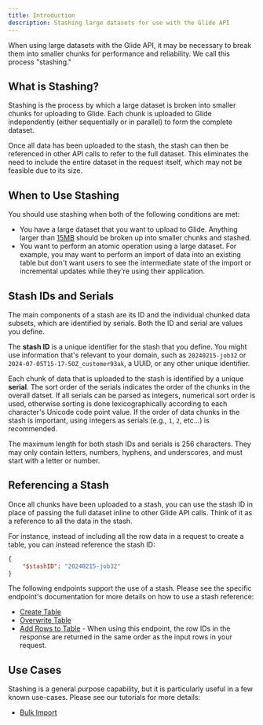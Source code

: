 ```yaml
---
title: Introduction
description: Stashing large datasets for use with the Glide API
---
```


When using large datasets with the Glide API, it may be necessary to break them into smaller chunks for performance and reliability. We call this process "stashing."

## What is Stashing?

Stashing is the process by which a large dataset is broken into smaller chunks for uploading to Glide. Each chunk is uploaded to Glide independently (either sequentially or in parallel) to form the complete dataset.

Once all data has been uploaded to the stash, the stash can then be referenced in other API calls to refer to the full dataset. This eliminates the need to include the entire dataset in the request itself, which may not be feasible due to its size.

## When to Use Stashing

You should use stashing when both of the following conditions are met:

* You have a large dataset that you want to upload to Glide. Anything larger than [15MB](/api-reference/v2/general/limits) should be broken up into smaller chunks and stashed.
* You want to perform an atomic operation using a large dataset. For example, you may want to perform an import of data into an existing table but don't want users to see the intermediate state of the import or incremental updates while they're using their application.

## Stash IDs and Serials

The main components of a stash are its ID and the individual chunked data subsets, which are identified by serials. Both the ID and serial are values you define.

The **stash ID** is a unique identifier for the stash that you define. You might use information that's relevant to your domain, such as `20240215-job32` or `2024-07-05T15-17-50Z_customer93ak`, a UUID, or any other unique identifier.

Each chunk of data that is uploaded to the stash is identified by a unique **serial**. The sort order of the serials indicates the order of the chunks in the overall datset. If all serials can be parsed as integers, numerical sort order is used, otherwise sorting is done lexicographically according to each character's Unicode code point value. If the order of data chunks in the stash is important, using integers as serials (e.g., `1`, `2`, etc...) is recommended.

<Note>The maximum length for both stash IDs and serials is 256 characters. They may only contain letters, numbers, hyphens, and underscores, and must start with a letter or number.</Note>

## Referencing a Stash

Once all chunks have been uploaded to a stash, you can use the stash ID in place of passing the full dataset inline to other Glide API calls. Think of it as a reference to all the data in the stash.

For instance, instead of including all the row data in a request to create a table, you can instead reference the stash ID:

```json
{
    "$stashID": "20240215-job32"
}
```

The following endpoints support the use of a stash. Please see the specific endpoint's documentation for more details on how to use a stash reference:

* [Create Table](/api-reference/v2/tables/post-tables)
* [Overwrite Table](/api-reference/v2/tables/put-tables)
* [Add Rows to Table](/api-reference/v2/tables/post-table-rows) - When using this endpoint, the row IDs in the response are returned in the same order as the input rows in your request.

## Use Cases

Stashing is a general purpose capability, but it is particularly useful in a few known use-cases. Please see our tutorials for more details:

* [Bulk Import](/api-reference/v2/tutorials/bulk-import)